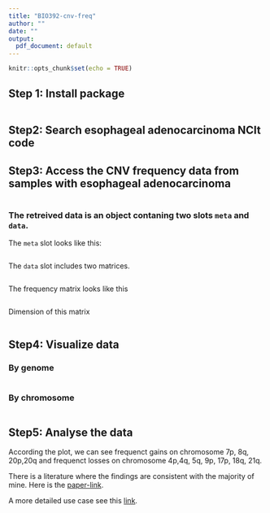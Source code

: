 ```yaml
---
title: "BIO392-cnv-freq"
author: ""
date: ""
output:
  pdf_document: default
---
```


```r
knitr::opts_chunk$set(echo = TRUE)
```

## Step 1: Install package

```r
```

## Step2: Search esophageal adenocarcinoma NCIt code

## Step3: Access the CNV frequency data from samples with esophageal adenocarcinoma

```r
```

### The retreived data is an object contaning two slots `meta` and `data`.

The `meta` slot looks like this:

```r
```

The `data` slot includes two matrices.

```r
```

The frequency matrix looks like this

```r
```

Dimension of this matrix

```r
```

## Step4: Visualize data

### By genome

```r
```

### By chromosome

```r
```

## Step5: Analyse the data

According the plot, we can see frequenct gains on chromosome 7p, 8q, 20p,20q 
and frequenct losses on chromosome 4p,4q, 5q, 9p, 17p, 18q, 21q.

There is a literature where the findings are consistent with the majority of mine. Here is the [paper-link](https://www.nature.com/articles/modpathol2008150).

A more detailed use case see this [link](https://htmlpreview.github.io/?https://github.com/progenetix/pgxRpi/blob/main/vignettes/Introduction_2_loadfrequency.html).
